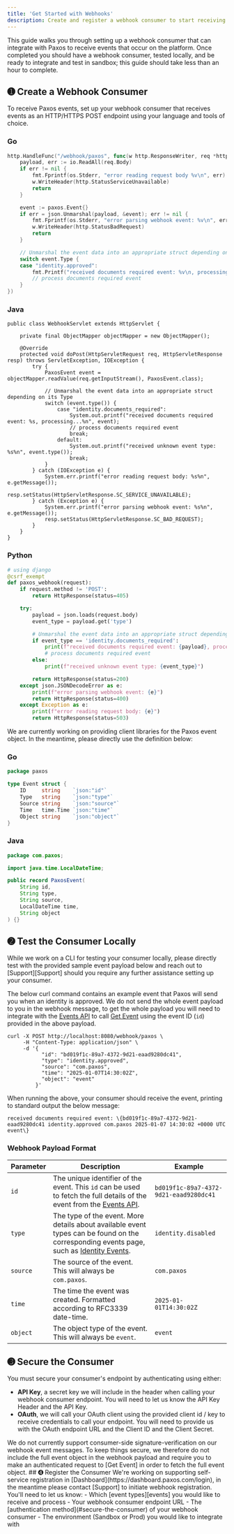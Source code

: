 ```yaml
---
title: 'Get Started with Webhooks'
description: Create and register a webhook consumer to start receiving events.
---
```


[events]: /api-reference/events
[Support]: https://support.paxos.com
[Get Event]: /api-reference/endpoints/events/get-event
[List Events]: /api-reference/endpoints/events/list-events
[reference]: /api-reference/events

This guide walks you through setting up a webhook consumer that can integrate with Paxos to receive events that occur on
the platform. Once completed you should have a webhook consumer, tested locally, and be ready to integrate and test in sandbox;
this guide should take less than an hour to complete.

## ➊ Create a Webhook Consumer
To receive Paxos events, set up your webhook consumer that receives events as an HTTP/HTTPS POST endpoint using your language and tools of choice.
### Go

```go title="paxos_webhook_consumer.go"
http.HandleFunc("/webhook/paxos", func(w http.ResponseWriter, req *http.Request) {
    payload, err := io.ReadAll(req.Body)
    if err != nil {
        fmt.Fprintf(os.Stderr, "error reading request body %v\n", err)
        w.WriteHeader(http.StatusServiceUnavailable)
        return
    }

    event := paxos.Event{}
    if err = json.Unmarshal(payload, &event); err != nil {
        fmt.Fprintf(os.Stderr, "error parsing webhook event: %v\n", err)
        w.WriteHeader(http.StatusBadRequest)
        return
    }

    // Unmarshal the event data into an appropriate struct depending on its Type
    switch event.Type {
    case "identity.approved":
        fmt.Printf("received documents required event: %v\n, processing...", event)
        // process documents required event
    }
})
```
### Java

```clike title="WebhookServlet.java"
public class WebhookServlet extends HttpServlet {

    private final ObjectMapper objectMapper = new ObjectMapper();

    @Override
    protected void doPost(HttpServletRequest req, HttpServletResponse resp) throws ServletException, IOException {
        try {
            PaxosEvent event = objectMapper.readValue(req.getInputStream(), PaxosEvent.class);

            // Unmarshal the event data into an appropriate struct depending on its Type
            switch (event.type()) {
                case "identity.documents_required":
                    System.out.printf("received documents required event: %s, processing...%n", event);
                    // process documents required event
                    break;
                default:
                    System.out.printf("received unknown event type: %s%n", event.type());
                    break;
            }
        } catch (IOException e) {
            System.err.printf("error reading request body: %s%n", e.getMessage());
            resp.setStatus(HttpServletResponse.SC_SERVICE_UNAVAILABLE);
        } catch (Exception e) {
            System.err.printf("error parsing webhook event: %s%n", e.getMessage());
            resp.setStatus(HttpServletResponse.SC_BAD_REQUEST);
        }
    }
}
```
### Python

```python title="paxos_webhook_consumer.py"
# using django
@csrf_exempt
def paxos_webhook(request):
    if request.method != 'POST':
        return HttpResponse(status=405)

    try:
        payload = json.loads(request.body)
        event_type = payload.get('type')

        # Unmarshal the event data into an appropriate struct depending on its Type
        if event_type == 'identity.documents_required':
            print(f"received documents required event: {payload}, processing...")
            # process documents required event
        else:
            print(f"received unknown event type: {event_type}")

        return HttpResponse(status=200)
    except json.JSONDecodeError as e:
        print(f"error parsing webhook event: {e}")
        return HttpResponse(status=400)
    except Exception as e:
        print(f"error reading request body: {e}")
        return HttpResponse(status=503)

```
<Info>

We are currently working on providing client libraries for the Paxos event object. In the meantime, please directly use the definition below:
### Go

```go title="paxos/event.go"
package paxos

type Event struct {
    ID     string    `json:"id"`
    Type   string    `json:"type"`
    Source string    `json:"source"`
    Time   time.Time `json:"time"`
    Object string    `json:"object"`
}
```
### Java

```java title="com/paxos/PaxosEvent.java"
package com.paxos;

import java.time.LocalDateTime;

public record PaxosEvent(
    String id,
    String type,
    String source,
    LocalDateTime time,
    String object
) {}
```
</Info>

## ➋ Test the Consumer Locally
<Warning>
While we work on a CLI for testing your consumer locally, please directly test with the provided sample event payload below and
reach out to [Support][Support] should you require any further assistance setting up your consumer.
</Warning>

The below curl command contains an example event that Paxos will send you when an identity is approved. We do not send
the whole event payload to you in the webhook message, to get the whole payload you will need to integrate with the [Events API][reference]
to call [Get Event] using the event ID (`id`) provided in the above payload.

```shell
curl -X POST http://localhost:8080/webhook/paxos \
     -H "Content-Type: application/json" \
     -d '{
           "id": "bd019f1c-89a7-4372-9d21-eaad9280dc41",
           "type": "identity.approved",
           "source": "com.paxos",
           "time": "2025-01-07T14:30:02Z",
           "object": "event"
         }'
```

When running the above, your consumer should receive the event, printing to standard output the below message:

    received documents required event: \{bd019f1c-89a7-4372-9d21-eaad9280dc41 identity.approved com.paxos 2025-01-07 14:30:02 +0000 UTC event\}

### Webhook Payload Format

| Parameter | Description| Example |
| --- |---|---|
| `id` | The unique identifier of the event. This `id` can be used to fetch the full details of the event from the [Events API][reference]. | `bd019f1c-89a7-4372-9d21-eaad9280dc41` |
| `type` | The type of the event. More details about available event types can be found on the corresponding events page, such as [Identity Events][events]. | `identity.disabled` |
| `source` | The source of the event. This will always be `com.paxos`. | `com.paxos` |
| `time` | The time the event was created. Formatted according to RFC3339 date-time. | `2025-01-01T14:30:02Z` |
| `object` | The object type of the event. This will always be `event`. | `event` |
## ➌ Secure the Consumer
You must secure your consumer's endpoint by authenticating using either:

- **API Key**, a secret key we will include in the header when calling your webhook consumer endpoint. You will need to let us know the API Key Header and the API Key.
- **OAuth**, we will call your OAuth client using the provided client id / key to receive credentials to call your endpoint. You will need to provide us with the OAuth endpoint URL and the Client ID and the Client Secret.

<Info>
We do not currently support consumer-side signature-verification on our webhook event messages. To keep things secure,
we therefore do not include the full event object in the webhook payload and require you to make an authenticated
request to [Get Event] in order to fetch the full event object.
</Info>
## ➍ Register the Consumer
We're working on supporting self-service registration in [Dashboard](https://dashboard.paxos.com/login), in the meantime please contact [Support] to initiate webhook registration.
You'll need to let us know:
 - Which [event types][events] you would like to receive and process
 - Your webhook consumer endpoint URL
 - The [authentication method](#secure-the-consumer) of your webhook consumer
 - The environment (Sandbox or Prod) you would like to integrate with
